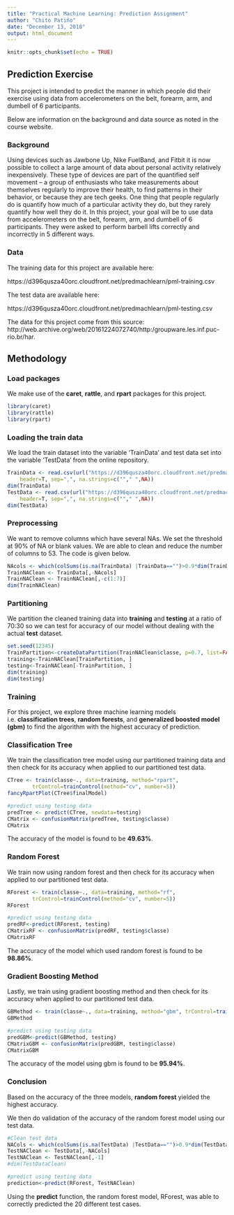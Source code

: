 ---
title: "Practical Machine Learning: Prediction Assignment"
author: "Chito Patiño"
date: "December 13, 2018"
output: html_document
---

```{r setup, include=FALSE}
knitr::opts_chunk$set(echo = TRUE)
```

## Prediction Exercise

This project is intended to predict the manner in which people did their exercise
using data from accelerometers on the belt, forearm, arm, and dumbell of 6 participants.

Below are information on the background and data source as noted in the course website.

### Background

Using devices such as Jawbone Up, Nike FuelBand, and Fitbit it is now possible to collect a large amount of data about personal activity relatively inexpensively. These type of devices are part of the quantified self movement – a group of enthusiasts who take measurements about themselves regularly to improve their health, to find patterns in their behavior, or because they are tech geeks. One thing that people regularly do is quantify how much of a particular activity they do, but they rarely quantify how well they do it. In this project, your goal will be to use data from accelerometers on the belt, forearm, arm, and dumbell of 6 participants. They were asked to perform barbell lifts correctly and incorrectly in 5 different ways.

### Data

The training data for this project are available here:

https://d396qusza40orc.cloudfront.net/predmachlearn/pml-training.csv

The test data are available here:

https://d396qusza40orc.cloudfront.net/predmachlearn/pml-testing.csv

The data for this project come from this source: http://web.archive.org/web/20161224072740/http:/groupware.les.inf.puc-rio.br/har.

## Methodology

### Load packages

We make use of the **caret**, **rattle**, and **rpart** packages for this project.

```{r LoadPackages, message=FALSE}
library(caret)
library(rattle)
library(rpart)
```

### Loading the train data

We load the train dataset into the variable 'TrainData' and test data set into the variable 'TestData' from the online repository.

```{r Load data}
TrainData <- read.csv(url("https://d396qusza40orc.cloudfront.net/predmachlearn/pml-training.csv"), 
    header=T, sep=",", na.strings=c(""," ",NA))
dim(TrainData)
TestData <- read.csv(url("https://d396qusza40orc.cloudfront.net/predmachlearn/pml-testing.csv"), 
    header=T, sep=",", na.strings=c(""," ",NA))
dim(TestData)
```

### Preprocessing
We want to remove columns which have several NAs. We set the threshold at 90% of NA or blank values. We are able to clean and reduce the number of columns to 53. The code is given below.

```{r Clean NAs}
NAcols <- which(colSums(is.na(TrainData) |TrainData=="")>0.9*dim(TrainData)[1]) 
TrainNAClean <- TrainData[,-NAcols]
TrainNAClean <- TrainNAClean[,-c(1:7)]
dim(TrainNAClean)
```

### Partitioning
We partition the cleaned training data into **training** and **testing** at a ratio of 70:30 so we can test for accuracy of our model without dealing with the actual **test** dataset.

```{r Partition Train Data}
set.seed(12345)
TrainPartition<-createDataPartition(TrainNAClean$classe, p=0.7, list=FALSE)
training<-TrainNAClean[TrainPartition, ]
testing<-TrainNAClean[-TrainPartition, ]
dim(training)
dim(testing)
```

### Training

For this project, we explore three machine learning models i.e. **classification trees**, **random forests**, and **generalized boosted model (gbm)** to find the algorithm with the highest accuracy of prediction.

### Classification Tree

We train the classification tree model using our partitioned training data and then check for its accuracy when applied to our partitioned test data.

```{r Classification Tree}
CTree <- train(classe~., data=training, method="rpart", 
        trControl=trainControl(method="cv", number=5))
fancyRpartPlot(CTree$finalModel)

#predict using testing data
predTree <- predict(CTree, newdata=testing)
CMatrix <- confusionMatrix(predTree, testing$classe)
CMatrix
```

The accuracy of the model is found to be **49.63%**.

### Random Forest

We train now using random forest and then check for its accuracy when applied to our partitioned test data.

```{r Random Forest}
RForest <- train(classe~., data=training, method="rf", 
        trControl=trainControl(method="cv", number=5))
RForest

#predict using testing data
predRF<-predict(RForest, testing)
CMatrixRF <- confusionMatrix(predRF, testing$classe)
CMatrixRF
```

The accuracy of the model which used random forest is found to be **98.86%**.

### Gradient Boosting Method

Lastly, we train using gradient boosting method and then check for its accuracy when applied to our partitioned test data.

```{r GBM}
GBMethod <- train(classe~., data=training, method="gbm", trControl=trainControl(method="cv", number=5), verbose=FALSE)
GBMethod

#predict using testing data
predGBM<-predict(GBMethod, testing)
CMatrixGBM <- confusionMatrix(predGBM, testing$classe)
CMatrixGBM
```

The accuracy of the model using gbm is found to be **95.94%**.

### Conclusion
Based on the accuracy of the three models, **random forest** yielded the highest accuracy.

We then do validation of the accuracy of the random forest model using our test data.

```{r Test Validation}
#Clean test data
NACols <- which(colSums(is.na(TestData) |TestData=="")>0.9*dim(TestData)[1]) 
TestNAClean <- TestData[,-NACols]
TestNAClean <- TestNAClean[,-1]
#dim(TestDataClean)

#predict using testing data
prediction<-predict(RForest, TestNAClean)


```
Using the **predict** function, the random forest model, RForest, was able to correctly predicted the 20 different test cases.